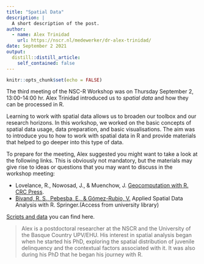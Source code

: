 ```yaml
---
title: "Spatial Data"
description: |
  A short description of the post.
author:
  - name: Alex Trinidad
    url: https://nscr.nl/medewerker/dr-alex-trinidad/
date: September 2 2021
output:
  distill::distill_article:
    self_contained: false
---
```



```r
knitr::opts_chunk$set(echo = FALSE)
```


The third meeting of the NSC-R Workshop was on Thursday September 2, 13:00-14:00 hr. Alex Trinidad introduced us to *spatial data* and how they can be processed in R. 
 
Learning to work with spatial data allows us to broaden our toolbox and our research horizons. In this workshop, we worked on the basic concepts of spatial data usage, data preparation, and basic visualisations. The aim was to introduce you to how to work with spatial data in R and provide materials that helped to go deeper into this type of data. 

To prepare for the meeting, Alex suggested you might want to take a look at the following links. This is obviously not mandatory, but the materials may give rise to ideas or questions that you may want to discuss in the workshop meeting:
 
- Lovelance, R., Nowosad, J., & Muenchow, J. [Geocomputation with R. CRC Press](https://geocompr.robinlovelace.net/).    
- [Bivand, R. S., Pebesba, E., & Gómez-Rubio, V.](https://link.springer.com/book/10.1007/978-1-4614-7618-4) Applied Spatial Data Analysis with R. Springer.(Access from university library)

[Scripts and data](https://github.com/Jonkman1/NSC_R/tree/main/Meeting_3_SpatialData) you can find here.


> Alex is a postdoctoral researcher at the NSCR and the University of the Basque Country UPV/EHU. His interest in spatial analysis began when he started his PhD, exploring the spatial distribution of juvenile delinquency and the contextual factors associated with it. It was also during his PhD that he began his journey with R. 
